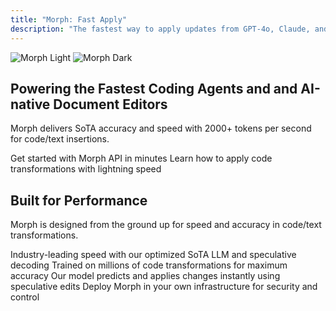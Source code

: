 ```yaml
---
title: "Morph: Fast Apply"
description: "The fastest way to apply updates from GPT-4o, Claude, and others into your files. 2000+ tokens/s."
---
```


<Frame>
  <img
    className="block dark:hidden"
    src="/images/diff-viewer.png"
    alt="Morph Light"
  />
  <img
    className="hidden dark:block"
    src="/images/diff-viewer.png"
    alt="Morph Dark"
  />
</Frame>

## Powering the Fastest Coding Agents and and AI-native Document Editors

Morph delivers SoTA accuracy and speed with 2000+ tokens per second for code/text insertions.

<CardGroup cols={2}>
  <Card
    title="Try Our API"
    icon="bolt"
    href="/quickstart"
  >
    Get started with Morph API in minutes
  </Card>
  <Card
    title="Apply Updates"
    icon="code"
    href="/api-reference/endpoint/apply"
  >
    Learn how to apply code transformations with lightning speed
  </Card>
</CardGroup>

## Built for Performance

Morph is designed from the ground up for speed and accuracy in code/text transformations.

<CardGroup cols={2}>
  <Card
    title="2000+ tokens/Second"
    icon="gauge-high"
    href="/quickstart"
  >
    Industry-leading speed with our optimized SoTA LLM and speculative decoding
  </Card>
  <Card
    title="Custom-Trained for Code and Files"
    icon="brain"
    href="/api-reference/endpoint/get"
  >
    Trained on millions of code transformations for maximum accuracy
  </Card>
  <Card
    title="Speculative Edits"
    icon="rocket"
    href="https://morphllm.com/blog"
  >
    Our model predicts and applies changes instantly using speculative edits
  </Card>
  <Card
    title="Self-Host Options"
    icon="server"
    href="mailto:info@morphllm.com"
  >
    Deploy Morph in your own infrastructure for security and control
  </Card>
</CardGroup>
